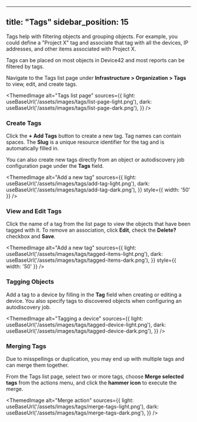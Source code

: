 
---
title: "Tags"
sidebar_position: 15
---


Tags help with filtering objects and grouping objects. For example, you could define a "Project X" tag and associate that tag with all the devices, IP addresses, and other items associated with Project X.

Tags can be placed on most objects in Device42 and most reports can be filtered by tags.

Navigate to the Tags list page under **Infrastructure > Organization > Tags** to view, edit, and create tags.

<ThemedImage
  alt="Tags list page"
  sources={{
    light: useBaseUrl('/assets/images/tags/list-page-light.png'),
    dark: useBaseUrl('/assets/images/tags/list-page-dark.png'),
  }}
/>

### Create Tags

Click the **+ Add Tags** button to create a new tag. Tag names can contain spaces. The **Slug** is a unique resource identifier for the tag and is automatically filled in.

You can also create new tags directly from an object or autodiscovery job configuration page under the **Tags** field.

<ThemedImage
  alt="Add a new tag"
  sources={{
    light: useBaseUrl('/assets/images/tags/add-tag-light.png'),
    dark: useBaseUrl('/assets/images/tags/add-tag-dark.png'),
  }}
  style={{ width: '50' }} 
/>

### View and Edit Tags

Click the name of a tag from the list page to view the objects that have been tagged with it. To remove an association, click **Edit**, check the **Delete?** checkbox and **Save**.

<ThemedImage
  alt="Add a new tag"
  sources={{
    light: useBaseUrl('/assets/images/tags/tagged-items-light.png'),
    dark: useBaseUrl('/assets/images/tags/tagged-items-dark.png'),
  }}
  style={{ width: '50' }} 
/>

### Tagging Objects

Add a tag to a device by filling in the **Tag** field when creating or editing a device. You also specify tags to discovered objects when configuring an autodiscovery job. 

<ThemedImage
  alt="Tagging a device"
  sources={{
    light: useBaseUrl('/assets/images/tags/tagged-device-light.png'),
    dark: useBaseUrl('/assets/images/tags/tagged-device-dark.png'),
  }}
/>

### Merging Tags

Due to misspellings or duplication, you may end up with multiple tags and can merge them together.

From the Tags list page, select two or more tags, choose **Merge selected tags** from the actions menu, and click the **hammer icon** to execute the merge. 

<ThemedImage
  alt="Merge action"
  sources={{
    light: useBaseUrl('/assets/images/tags/merge-tags-light.png'),
    dark: useBaseUrl('/assets/images/tags/merge-tags-dark.png'),
  }}
/>
